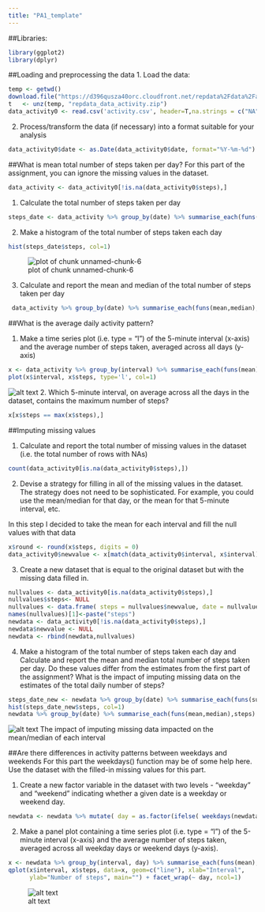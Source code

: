 ```yaml
---
title: "PA1_template"
---
```


##Libraries:
```r
library(ggplot2)
library(dplyr)
```

##Loading and preprocessing the data
1. Load the data:
```r
temp <- getwd()
download.file("https://d396qusza40orc.cloudfront.net/repdata%2Fdata%2Factivity.zip","repdata_data_activity.zip")
t   <- unz(temp, "repdata_data_activity.zip")
data_activity0 <- read.csv('activity.csv', header=T,na.strings = c("NA"))
```
2. Process/transform the data (if necessary) into a format suitable for your analysis
```r
data_activity0$date <- as.Date(data_activity0$date, format="%Y-%m-%d")
```
##What is mean total number of steps taken per day?
  For this part of the assignment, you can ignore the missing values in the dataset.  
```r
data_activity <- data_activity0[!is.na(data_activity0$steps),]      
```
1. Calculate the total number of steps taken per day  
```r
steps_date <- data_activity %>% group_by(date) %>% summarise_each(funs(sum),steps)    
```  
2. Make a histogram of the total number of steps taken each day
```r
hist(steps_date$steps, col=1)
```  
![plot of chunk unnamed-chunk-6](./RepData_PeerAssessment1/master/figure/unnamed-chunk-6-1.png) 

3. Calculate and report the mean and median of the total number of steps taken per day
```r
 data_activity %>% group_by(date) %>% summarise_each(funs(mean,median),steps)    
``` 

##What is the average daily activity pattern?

1.  Make a time series plot (i.e. type = "l") of the 5-minute interval (x-axis) and the average number of steps taken, averaged across all days (y-axis)
```r
x <- data_activity %>% group_by(interval) %>% summarise_each(funs(mean),steps) 
plot(x$interval, x$steps, type='l', col=1)
``` 
![alt text](https://raw.githubusercontent.com/esparza83/RepData_PeerAssessment1/master/figure/unnamed-chunk-8-1.png"") 
2.  Which 5-minute interval, on average across all the days in the dataset, contains the maximum number of steps?
```r
x[x$steps == max(x$steps),]
``` 

##Imputing missing values

1. Calculate and report the total number of missing values in the dataset (i.e. the total number of rows with NAs)
```r
count(data_activity0[is.na(data_activity0$steps),])
``` 
2. Devise a strategy for filling in all of the missing values in the dataset. The strategy does not need to be sophisticated. For example, you could use the mean/median for that day, or the mean for that 5-minute interval, etc.

In this step I decided to take the mean for each interval and fill the null values with that data
```r
x$round <- round(x$steps, digits = 0)
data_activity0$newvalue <- x[match(data_activity0$interval, x$interval),3]
``` 

3. Create a new dataset that is equal to the original dataset but with the missing data filled in.
```r
nullvalues <- data_activity0[is.na(data_activity0$steps),]
nullvalues$steps<- NULL
nullvalues <- data.frame( steps = nullvalues$newvalue, date = nullvalues$date, interval = nullvalues$interval)
names(nullvalues)[1]<-paste("steps")
newdata <- data_activity0[!is.na(data_activity0$steps),]
newdata$newvalue <- NULL
newdata <- rbind(newdata,nullvalues)
``` 

4. Make a histogram of the total number of steps taken each day and Calculate and report the mean and median total number of steps taken per day. Do these values differ from the estimates from the first part of the assignment? What is the impact of imputing missing data on the estimates of the total daily number of steps?
```r
steps_date_new <- newdata %>% group_by(date) %>% summarise_each(funs(sum),steps)  
hist(steps_date_new$steps, col=1)
newdata %>% group_by(date) %>% summarise_each(funs(mean,median),steps)  
``` 
![alt text](https://raw.githubusercontent.com/esparza83/RepData_PeerAssessment1/master/figure/unnamed-chunk-13-1.png"") 
The impact of imputing missing data impacted on the mean/median of each interval  


##Are there differences in activity patterns between weekdays and weekends
For this part the weekdays() function may be of some help here. Use the dataset with the filled-in missing values for this part.

1.  Create a new factor variable in the dataset with two levels - "weekday" and "weekend" indicating whether a given date is a weekday or weekend day.
```r
newdata <- newdata %>% mutate( day = as.factor(ifelse( weekdays(newdata$date) == 'Sunday' | weekdays(newdata$date) == 'Saturday' ,'weekend' ,'weekday') ))
``` 
2.  Make a panel plot containing a time series plot (i.e. type = "l") of the 5-minute interval (x-axis) and the average number of steps taken, averaged across all weekday days or weekend days (y-axis).  
```r
x <- newdata %>% group_by(interval, day) %>% summarise_each(funs(mean),steps) 
qplot(x$interval, x$steps, data=x, geom=c("line"), xlab="Interval", 
      ylab="Number of steps", main="") + facet_wrap(~ day, ncol=1)

``` 
![alt text](https://raw.githubusercontent.com/esparza83/RepData_PeerAssessment1/master/figure/unnamed-chunk-15-1.png"") 
